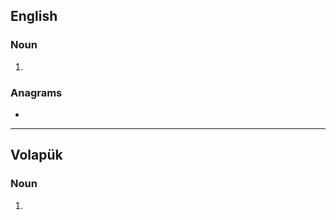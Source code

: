 {{also|FIDS}}
==English==

===Noun===
{{head|en|noun plural form}}

# {{plural of|fid|lang=en}}

===Anagrams===
* {{anagrams|en|a=dfis|difs}}

----

==Volapük==

===Noun===
{{head|vo|noun plural form}}

# {{plural of|fid|lang=vo}}